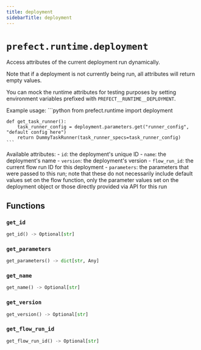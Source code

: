 ```yaml
---
title: deployment
sidebarTitle: deployment
---
```


# `prefect.runtime.deployment`



Access attributes of the current deployment run dynamically.

Note that if a deployment is not currently being run, all attributes will return empty values.

You can mock the runtime attributes for testing purposes by setting environment variables
prefixed with `PREFECT__RUNTIME__DEPLOYMENT`.

Example usage:
    ```python
    from prefect.runtime import deployment

    def get_task_runner():
        task_runner_config = deployment.parameters.get("runner_config", "default config here")
        return DummyTaskRunner(task_runner_specs=task_runner_config)
    ```

Available attributes:
    - `id`: the deployment's unique ID
    - `name`: the deployment's name
    - `version`: the deployment's version
    - `flow_run_id`: the current flow run ID for this deployment
    - `parameters`: the parameters that were passed to this run; note that these do not necessarily
        include default values set on the flow function, only the parameter values set on the deployment
        object or those directly provided via API for this run


## Functions

### `get_id` <sup><a href="https://github.com/prefecthq/prefect/blob/main/src/prefect/runtime/deployment.py#L107"><Icon icon="github" size="14" /></a></sup>

```python
get_id() -> Optional[str]
```

### `get_parameters` <sup><a href="https://github.com/prefecthq/prefect/blob/main/src/prefect/runtime/deployment.py#L125"><Icon icon="github" size="14" /></a></sup>

```python
get_parameters() -> dict[str, Any]
```

### `get_name` <sup><a href="https://github.com/prefecthq/prefect/blob/main/src/prefect/runtime/deployment.py#L136"><Icon icon="github" size="14" /></a></sup>

```python
get_name() -> Optional[str]
```

### `get_version` <sup><a href="https://github.com/prefecthq/prefect/blob/main/src/prefect/runtime/deployment.py#L148"><Icon icon="github" size="14" /></a></sup>

```python
get_version() -> Optional[str]
```

### `get_flow_run_id` <sup><a href="https://github.com/prefecthq/prefect/blob/main/src/prefect/runtime/deployment.py#L160"><Icon icon="github" size="14" /></a></sup>

```python
get_flow_run_id() -> Optional[str]
```
